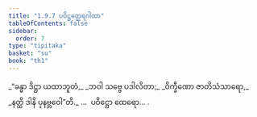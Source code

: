 ```yaml
---
title: "1.9.7 ပဝိဋ္ဌတ္ထေရဂါထာ"
tableOfContents: false
sidebar:
  order: 7
type: "tipitaka"
basket: "su"
book: "th1"
---
```



<DynamicBreadcrumb />

<Division number="87" book="th1" e="ch" v="19" p="239">

<Paragraph number="195" type="verses" book="th1">
_“ခန္ဓာ ဒိဋ္ဌာ ယထာဘူတံ,_  
_ဘဝါ သဗ္ဗေ ပဒါလိတာ;_  
_ဝိက္ခီဏော ဇာတိသံသာရော,_  
_နတ္ထိ ဒါနိ ပုနဗ္ဘဝေါ”တိ._  


</Paragraph>
</Division>

<Paragraph number="196" type="center" book="th1">
…  ပဝိဋ္ဌော ထေရော… .
</Paragraph>